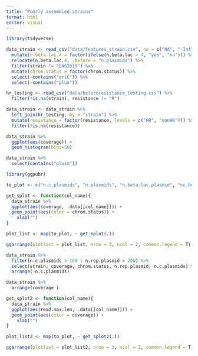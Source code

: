 ```yaml
---
title: "Poorly assembled strains"
format: html
editor: visual
---
```


```r
library(tidyverse)

data_strain <- read_csv("data/features_strain.csv", na = c("NA", "-Inf")) %>% 
  mutate(n.beta.lac.4 = factor(ifelse(n.beta.lac > 4, "yes", "no"))) %>% 
  relocate(n.beta.lac.4, .before = "n.plasmids") %>% 
  filter(strain != "DA63310") %>% 
  mutate(chrom.status = factor(chrom.status)) %>% 
  select(-contains("oriC")) %>% 
  select(-contains("plus"))

hr_testing <- read_csv("data/heteroresistance_testing.csv") %>% 
  filter(!is.na(strain), resistance != "R")

data_strain <- data_strain %>% 
  left_join(hr_testing, by = "strain") %>% 
  mutate(resistance = factor(resistance, levels = c("HR", "nonHR"))) %>% 
  filter(!is.na(resistance))
```

```r
data_strain %>% 
  ggplot(aes(coverage)) +
  geom_histogram(bins=50)
```

```r
data_strain %>% 
  select(contains("plasm"))
```

```r
library(ggpubr)

to_plot <- c("n.c.plasmids", "n.plasmids", "n.beta.lac.plasmid", "nc.beta.lac.plasmid", "n.rep.plasmid", "read.max.len")

get_splot <- function(col_name){
  data_strain %>% 
  ggplot(aes(coverage, .data[[col_name]])) +
  geom_point(aes(color = chrom.status)) +
    xlab("")
}

plot_list <- map(to_plot, ~ get_splot(.))

ggarrange(plotlist = plot_list, nrow = 3, ncol = 2, common.legend = T)
```

```r
data_strain %>% 
  filter(n.c.plasmids > 100 | n.rep.plasmid > 200) %>% 
  select(strain, coverage, chrom.status, n.rep.plasmid, n.c.plasmids) %>% 
  arrange(-n.c.plasmids)
```

```r
data_strain %>% 
  arrange(coverage )
```

```r
get_splot2 <- function(col_name){
  data_strain %>% 
  ggplot(aes(read.max.len, .data[[col_name]])) +
  geom_point(aes(color = coverage)) +
    xlab("")
}

plot_list2 <- map(to_plot, ~ get_splot2(.))

ggarrange(plotlist = plot_list2, nrow = 3, ncol = 2, common.legend = T)
```
